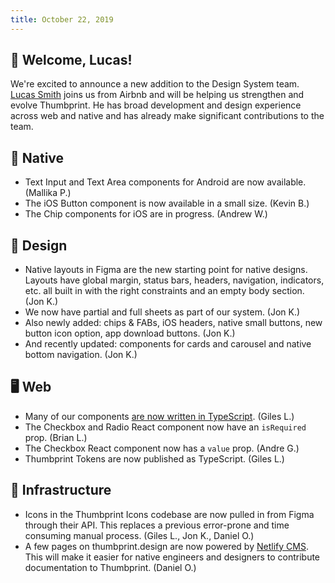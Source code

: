 ```yaml
---
title: October 22, 2019
---
```


## 🎉 Welcome, Lucas!

We're excited to announce a new addition to the Design System team. [Lucas Smith](https://www.linkedin.com/in/lucasosmith/) joins us from Airbnb and will be helping us strengthen and evolve Thumbprint. He has broad development and design experience across web and native and has already make significant contributions to the team.

## 📱 Native

-   Text Input and Text Area components for Android are now available. (Mallika P.)
-   The iOS Button component is now available in a small size. (Kevin B.)
-   The Chip components for iOS are in progress. (Andrew W.)

## 🍭 Design

-   Native layouts in Figma are the new starting point for native designs. Layouts have  global margin, status bars, headers, navigation, indicators, etc. all built in with the right constraints and an empty body section. (Jon K.)
-   We now have partial and full sheets as part of our system. (Jon K.)
-   Also newly added: chips & FABs, iOS headers, native small buttons, new button icon option, app download buttons. (Jon K.)
-   And recently updated: components for cards and carousel and native bottom navigation. (Jon K.)

## 🖥 Web

-   Many of our components [are now written in TypeScript](https://github.com/thumbtack/thumbprint/search?l=tsx). (Giles L.)
-   The Checkbox and Radio React component now have an `isRequired` prop. (Brian L.)
-   The Checkbox React component now has a `value` prop. (Andre G.)
-   Thumbprint Tokens are now published as TypeScript. (Giles L.)

## 🤖 Infrastructure

-   Icons in the Thumbprint Icons codebase are now pulled in from Figma through their API. This replaces a previous error-prone and time consuming manual process. (Giles L., Jon K., Daniel O.)
-   A few pages on thumbprint.design are now powered by [Netlify CMS](https://www.netlifycms.org/). This will make it easier for native engineers and designers to contribute documentation to Thumbprint. (Daniel O.)
